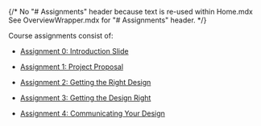 
{/*
No "# Assignments" header because text is re-used within Home.mdx
See OverviewWrapper.mdx for "# Assignments" header.
*/}

Course assignments consist of:

- [Assignment 0: Introduction Slide](/assignments/assignment0)

- [Assignment 1: Project Proposal](/assignments/assignment1)

- [Assignment 2: Getting the Right Design](/assignments/assignment2)

- [Assignment 3: Getting the Design Right](/assignments/assignment3)

- [Assignment 4: Communicating Your Design](/assignments/assignment4)

<ClarityAndPresentation />

<ContributionStatement />
